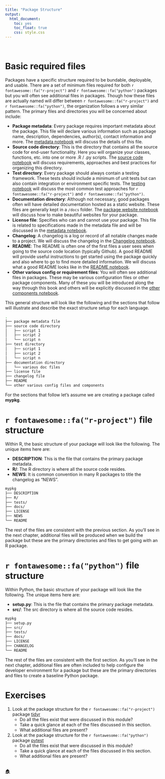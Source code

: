 ```yaml
---
title: "Package Structure"
output:
  html_document:
    toc: yes
    toc_float: true
    css: style.css
---
```


<br>

# Basic required files

Packages have a specific structure required to be bundable, deployable, and usable. There are a set of minimum files required for both `r fontawesome::fa("r-project")` and `r fontawesome::fa("python")` packages but you will often see additional files in packages. Though how these files are actually named will differ between `r fontawesome::fa("r-project")` and `r fontawesome::fa("python")`, the organization follows a very similar pattern. The primary files and directories you will be concerned about include:

* __Package metadata__: Every package requires important metadata about the package. This file will declare various information such as package name, description, dependencies, author(s), contact information and more. The [metadata notebook](https://misk-data-science.github.io/misk-packages/notebooks/05-metadata.html) will discuss the details of this file.
* __Source code directory__: This is the directory that contains all the source code for end-user functionality. Here you will organize your classes, functions, etc. into one or more .R / .py scripts. The [source code notebook](https://misk-data-science.github.io/misk-packages/notebooks/06-source-code.html) will discuss requirements, approaches and best practices for organizing this directory.
* __Test directory__: Every package should always contain a testing framework. These tests should include a minimum of unit tests but can also contain integration or environment specific tests. The [testing notebook](https://misk-data-science.github.io/misk-packages/notebooks/08-testing.html) will discuss the most common test approaches for `r fontawesome::fa("r-project")` and `r fontawesome::fa("python")`.
* __Documentation directory__: Although not necessary, good packages often will have detailed documentation hosted as a static website. These files are generally kept in a `/docs` folder. The [package website notebook](https://misk-data-science.github.io/misk-packages/notebooks/13-website.html) will discuss how to make beautiful websites for your package.
* __License file__: Specifies who can and cannot use your package. This file is related to specifications made in the metadata file and will be discussed in the [metadata notebook](https://misk-data-science.github.io/misk-packages/notebooks/05-metadata.html).
* __Changelog__: A changelog is a log or record of all notable changes made to a project. We will discuss the changelog in the [Changelog notebook](https://misk-data-science.github.io/misk-packages/notebooks/10-changelog.html).
* __README__: The README is often one of the first files a user sees when going to the source code location (typically Github). A good README will provide useful instructions to get started using the package quickly and also where to go to find more detailed information. We will discuss what a good README looks like in the [README notebook](https://misk-data-science.github.io/misk-packages/notebooks/11-readme.html).
* __Other various config or requirement files__: You will often see additional files in packages. These may be various configuration files or other package components. Many of these you will be introduced along the way through this book and others will be explicitly discussed in the [other components notebook](https://misk-data-science.github.io/misk-packages/notebooks/14-other-components.html).

This general structure will look like the following and the sections that follow will illustrate and describe the exact structure setup for each language.

```sh
.
├── package metadata file
├── source code directory
│   ├── script 1
│   ├── script 2
│   └── script n
├── test directory
│   ├── script 1
│   ├── script 2
│   └── script n
├── documentation directory
│   └── various doc files
├── license file
├── changelog file
├── README
└── other various config files and components
```

For the sections that follow let's assume we are creating a package called __mypkg__.

# `r fontawesome::fa("r-project")` file structure

Within R, the basic structure of your package will look like the following. The unique items here are:

- __DESCRIPTION__: This is the file that contains the primary package metadata.
- __R/__: The R directory is where all the source code resides.
- __NEWS__: It is common convention in many R packages to title the changelog as "NEWS".

```sh
mypkg
├── DESCRIPTION
├── R/
├── tests/
├── docs/
├── LICENSE
├── NEWS
└── README
```

The rest of the files are consistent with the previous section. As you'll see in the next chapter, additional files will be produced when we build the package but these are the primary directories and files to get going with an R package.

# `r fontawesome::fa("python")` file structure

Within Python, the basic structure of your package will look like the following. The unique items here are:

- __setup.py__: This is the file that contains the primary package metadata.
- __src/__: The src directory is where all the source code resides.

```sh
mypkg
├── setup.py
├── src/
├── tests/
├── docs/
├── LICENSE
├── CHANGELOG
└── README
```

The rest of the files are consistent with the first section. As you'll see in the next chapter, additional files are often included to help configure the developer environment for a package but these are the primary directories and files to create a baseline Python package.

# Exercises

1. Look at the package structure for the `r fontawesome::fa("r-project")` package [tidyr](https://github.com/tidyverse/tidyr/)
   - Do all the files exist that were discussed in this module?
   - Take a quick glance at each of the files discussed in this section.
   - What additional files are present?
2. Look at the package structure for the `r fontawesome::fa("python")` package [pytest](https://github.com/pytest-dev/pytest)
   - Do all the files exist that were discussed in this module?
   - Take a quick glance at each of the files discussed in this section.
   - What additional files are present?

<br>
[🏠](https://github.com/misk-data-science/misk-packages)
